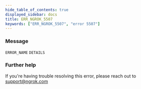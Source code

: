 ```yaml
---
hide_table_of_contents: true
displayed_sidebar: docs
title: ERR_NGROK_5507
keywords: ["ERR_NGROK_5507", "error 5507"]
---
```


### Message

`ERROR_NAME` `DETAILS`

### Further help

If you're having trouble resolving this error, please reach out to [support@ngrok.com](mailto:support@ngrok.com?subject=Help%20with%20ERR_NGROK_5507)
